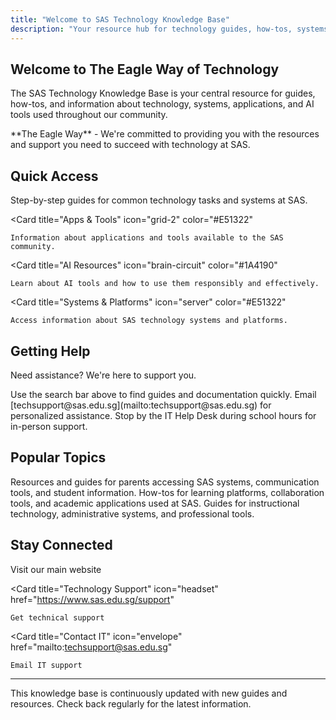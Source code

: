 ```yaml
---
title: "Welcome to SAS Technology Knowledge Base"
description: "Your resource hub for technology guides, how-tos, systems, apps, and AI tools at Singapore American School"
---
```


## Welcome to The Eagle Way of Technology

The SAS Technology Knowledge Base is your central resource for guides, how-tos, and information about technology, systems, applications, and AI tools used throughout our community.

<Note>
  **The Eagle Way** - We're committed to providing you with the resources and support you need to succeed with technology at SAS.
</Note>

## Quick Access

<CardGroup cols={2}>
  <Card
    title="Technology Guides"
    icon="book-open"
    color="#1A4190"
  >
    Step-by-step guides for common technology tasks and systems at SAS.
  </Card>

  <Card
    title="Apps & Tools"
    icon="grid-2"
    color="#E51322"
  >
    Information about applications and tools available to the SAS community.
  </Card>

  <Card
    title="AI Resources"
    icon="brain-circuit"
    color="#1A4190"
  >
    Learn about AI tools and how to use them responsibly and effectively.
  </Card>

  <Card
    title="Systems & Platforms"
    icon="server"
    color="#E51322"
  >
    Access information about SAS technology systems and platforms.
  </Card>
</CardGroup>

## Getting Help

Need assistance? We're here to support you.

<Steps>
  <Step title="Search this Knowledge Base">
    Use the search bar above to find guides and documentation quickly.
  </Step>

  <Step title="Contact IT Support">
    Email [techsupport@sas.edu.sg](mailto:techsupport@sas.edu.sg) for personalized assistance.
  </Step>

  <Step title="Visit the Help Desk">
    Stop by the IT Help Desk during school hours for in-person support.
  </Step>
</Steps>

## Popular Topics

<AccordionGroup>
  <Accordion title="For Parents" icon="users">
    Resources and guides for parents accessing SAS systems, communication tools, and student information.
  </Accordion>

  <Accordion title="For Students" icon="graduation-cap">
    How-tos for learning platforms, collaboration tools, and academic applications used at SAS.
  </Accordion>

  <Accordion title="For Faculty & Staff" icon="chalkboard-user">
    Guides for instructional technology, administrative systems, and professional tools.
  </Accordion>
</AccordionGroup>

## Stay Connected

<CardGroup cols={3}>
  <Card
    title="SAS Website"
    icon="house"
    href="https://www.sas.edu.sg"
  >
    Visit our main website
  </Card>

  <Card
    title="Technology Support"
    icon="headset"
    href="https://www.sas.edu.sg/support"
  >
    Get technical support
  </Card>

  <Card
    title="Contact IT"
    icon="envelope"
    href="mailto:techsupport@sas.edu.sg"
  >
    Email IT support
  </Card>
</CardGroup>

---

<Info>
  This knowledge base is continuously updated with new guides and resources. Check back regularly for the latest information.
</Info>
